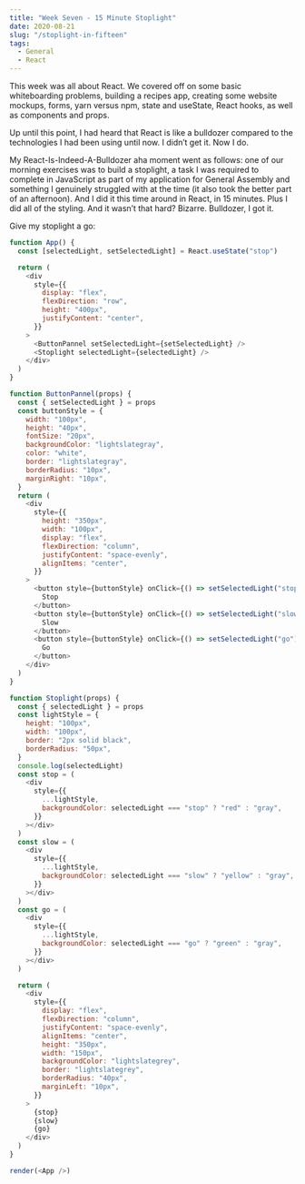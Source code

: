 ```yaml
---
title: "Week Seven - 15 Minute Stoplight"
date: 2020-08-21
slug: "/stoplight-in-fifteen"
tags:
  - General
  - React
---
```


This week was all about React. We covered off on some basic whiteboarding problems, building a recipes app, creating some website mockups, forms, yarn versus npm, state and useState, React hooks, as well as components and props.

Up until this point, I had heard that React is like a bulldozer compared to the technologies I had been using until now. I didn’t get it. Now I do.

My React-Is-Indeed-A-Bulldozer aha moment went as follows: one of our morning exercises was to build a stoplight, a task I was required to complete in JavaScript as part of my application for General Assembly and something I genuinely struggled with at the time (it also took the better part of an afternoon). And I did it this time around in React, in 15 minutes. Plus I did all of the styling. And it wasn’t that hard? Bizarre. Bulldozer, I got it.

Give my stoplight a go:

```js react-live
function App() {
  const [selectedLight, setSelectedLight] = React.useState("stop")

  return (
    <div
      style={{
        display: "flex",
        flexDirection: "row",
        height: "400px",
        justifyContent: "center",
      }}
    >
      <ButtonPannel setSelectedLight={setSelectedLight} />
      <Stoplight selectedLight={selectedLight} />
    </div>
  )
}

function ButtonPannel(props) {
  const { setSelectedLight } = props
  const buttonStyle = {
    width: "100px",
    height: "40px",
    fontSize: "20px",
    backgroundColor: "lightslategray",
    color: "white",
    border: "lightslategray",
    borderRadius: "10px",
    marginRight: "10px",
  }
  return (
    <div
      style={{
        height: "350px",
        width: "100px",
        display: "flex",
        flexDirection: "column",
        justifyContent: "space-evenly",
        alignItems: "center",
      }}
    >
      <button style={buttonStyle} onClick={() => setSelectedLight("stop")}>
        Stop
      </button>
      <button style={buttonStyle} onClick={() => setSelectedLight("slow")}>
        Slow
      </button>
      <button style={buttonStyle} onClick={() => setSelectedLight("go")}>
        Go
      </button>
    </div>
  )
}

function Stoplight(props) {
  const { selectedLight } = props
  const lightStyle = {
    height: "100px",
    width: "100px",
    border: "2px solid black",
    borderRadius: "50px",
  }
  console.log(selectedLight)
  const stop = (
    <div
      style={{
        ...lightStyle,
        backgroundColor: selectedLight === "stop" ? "red" : "gray",
      }}
    ></div>
  )
  const slow = (
    <div
      style={{
        ...lightStyle,
        backgroundColor: selectedLight === "slow" ? "yellow" : "gray",
      }}
    ></div>
  )
  const go = (
    <div
      style={{
        ...lightStyle,
        backgroundColor: selectedLight === "go" ? "green" : "gray",
      }}
    ></div>
  )

  return (
    <div
      style={{
        display: "flex",
        flexDirection: "column",
        justifyContent: "space-evenly",
        alignItems: "center",
        height: "350px",
        width: "150px",
        backgroundColor: "lightslategrey",
        border: "lightslategrey",
        borderRadius: "40px",
        marginLeft: "10px",
      }}
    >
      {stop}
      {slow}
      {go}
    </div>
  )
}

render(<App />)
```
